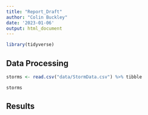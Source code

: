 ```yaml
---
title: "Report_Draft"
author: "Colin Buckley"
date: '2023-01-06'
output: html_document
---
```


```r
library(tidyverse)
```

## Data Processing
```r
storms <- read.csv("data/StormData.csv") %>% tibble

storms
```

## Results